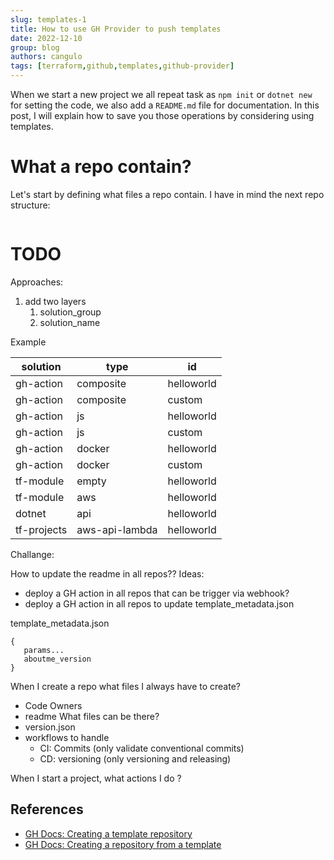 ```yaml
---
slug: templates-1
title: How to use GH Provider to push templates
date: 2022-12-10
group: blog
authors: cangulo
tags: [terraform,github,templates,github-provider]
---
```




When we start a new project we all repeat task as `npm init` or `dotnet new` for setting the code, we also add a  `README.md` file for documentation. In this post, I will explain how to save you those operations by considering using templates.

<!--truncate-->

# What a repo contain?

Let's start by defining what files a repo contain. I have in mind the next repo structure:
```

```
# TODO

Approaches:

1. add two layers
   1. solution_group
   2. solution_name


Example


| solution    | type           | id         |
| ----------- | -------------- | ---------- |
| gh-action   | composite      | helloworld |
| gh-action   | composite      | custom     |
| gh-action   | js             | helloworld |
| gh-action   | js             | custom     |
| gh-action   | docker         | helloworld |
| gh-action   | docker         | custom     |
| tf-module   | empty          | helloworld |
| tf-module   | aws            | helloworld |
| dotnet      | api            | helloworld |
| tf-projects | aws-api-lambda | helloworld |

Challange:

How to update the readme in all repos??
Ideas:
* deploy a GH action in all repos that can be trigger via webhook?
* deploy a GH action in all repos to update template_metadata.json

template_metadata.json
```
{
   params...
   aboutme_version
}
```
When I create a repo what files I always have to create?
* Code Owners
* readme
What files can be there?
* version.json
* workflows to handle 
  * CI: Commits (only validate conventional commits)
  * CD: versioning (only versioning and releasing)

When I start a project, what actions I do ?



## References

* [GH Docs: Creating a template repository](https://docs.github.com/en/repositories/creating-and-managing-repositories/creating-a-template-repository)
* [GH Docs: Creating a repository from a template](https://docs.github.com/en/repositories/creating-and-managing-repositories/creating-a-repository-from-a-template)